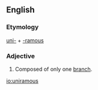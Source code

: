 ==English==

===Etymology===
[[uni-]] + [[-ramous]]

===Adjective===
{{en-adj|-}}

# Composed of only one [[branch]].

[[io:uniramous]]